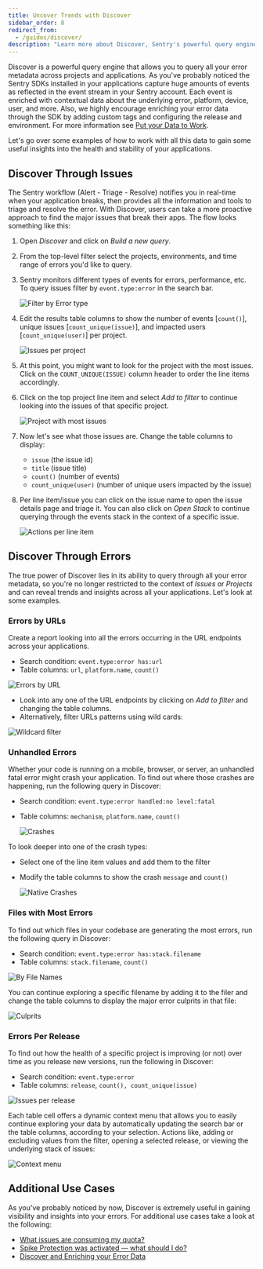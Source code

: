 ```yaml
---
title: Uncover Trends with Discover
sidebar_order: 8
redirect_from:
  - /guides/discover/
description: "Learn more about Discover, Sentry's powerful query engine that allows you to query all your error metadata across projects and applications, including examples of how to work with the data to gain useful insights into the health and stability of your applications."
---
```


Discover is a powerful query engine that allows you to query all your error metadata across projects and applications. As you've probably noticed the Sentry SDKs installed in your applications capture huge amounts of events as reflected in the event stream in your Sentry account. Each event is enriched with contextual data about the underlying error, platform, device, user, and more. Also, we highly encourage enriching your error data through the SDK by adding custom tags and configuring the release and environment. For more information see [Put your Data to Work](/guides/enrich-data/).

Let's go over some examples of how to work with all this data to gain some useful insights into the health and stability of your applications.

## Discover Through Issues

The Sentry workflow (Alert - Triage - Resolve) notifies you in real-time when your application breaks, then provides all the information and tools to triage and resolve the error. With Discover, users can take a more proactive approach to find the major issues that break their apps. The flow looks something like this:

1. Open _Discover_ and click on _Build a new query_.

2. From the top-level filter select the projects, environments, and time range of errors you'd like to query.

3. Sentry monitors different types of events for errors, performance, etc. To query issues filter by `event.type:error` in the search bar.

   ![Filter by Error type](004.png)

4. Edit the results table columns to show the number of events [`count()`], unique issues [`count_unique(issue)`], and impacted users [`count_unique(user)`] per project.

   ![Issues per project](001.png)

5. At this point, you might want to look for the project with the most issues. Click on the `COUNT_UNIQUE(ISSUE)` column header to order the line items accordingly.

6. Click on the top project line item and select _Add to filter_ to continue looking into the issues of that specific project.

   ![Project with most issues](002.png)

7. Now let's see what those issues are. Change the table columns to display:

   - `issue` (the issue id)
   - `title` (issue title)
   - `count()` (number of events)
   - `count_unique(user)` (number of unique users impacted by the issue)

8. Per line item/issue you can click on the issue name to open the issue details page and triage it. You can also click on _Open Stack_ to continue querying through the events stack in the context of a specific issue.

   ![Actions per line item](003.png)

## Discover Through Errors

The true power of Discover lies in its ability to query through all your error metadata, so you're no longer restricted to the context of _Issues_ or _Projects_ and can reveal trends and insights across all your applications. Let's look at some examples.

### Errors by URLs

Create a report looking into all the errors occurring in the URL endpoints across your applications.

- Search condition: `event.type:error has:url`
- Table columns: `url`, `platform.name`, `count()`

![Errors by URL](005.png)

- Look into any one of the URL endpoints by clicking on _Add to filter_ and changing the table columns.
- Alternatively, filter URLs patterns using wild cards:

![Wildcard filter](009.png)

### Unhandled Errors

Whether your code is running on a mobile, browser, or server, an unhandled fatal error might crash your application. To find out where those crashes are happening, run the following query in Discover:

- Search condition: `event.type:error handled:no level:fatal`
- Table columns: `mechanism`, `platform.name`, `count()`

  ![Crashes](006.png)

To look deeper into one of the crash types:

- Select one of the line item values and add them to the filter
- Modify the table columns to show the crash `message` and `count()`

  ![Native Crashes](007.png)

### Files with Most Errors

To find out which files in your codebase are generating the most errors, run the following query in Discover:

- Search condition: `event.type:error has:stack.filename`
- Table columns: `stack.filename`, `count()`

![By File Names](010.png)

You can continue exploring a specific filename by adding it to the filer and change the table columns to display the major error culprits in that file:

![Culprits](008.png)

### Errors Per Release

To find out how the health of a specific project is improving (or not) over time as you release new versions, run the following in Discover:

- Search condition: `event.type:error`
- Table columns: `release`, `count(), count_unique(issue)`

![Issues per release](012.png)

Each table cell offers a dynamic context menu that allows you to easily continue exploring your data by automatically updating the search bar or the table columns, according to your selection. Actions like, adding or excluding values from the filter, opening a selected release, or viewing the underlying stack of issues:

![Context menu](013.png)

## Additional Use Cases

As you've probably noticed by now, Discover is extremely useful in gaining visibility and insights into your errors. For additional use cases take a look at the following:

- [What issues are consuming my quota?](/accounts/quotas/manage-event-stream-guide/#-what-issues-are-consuming-my-quota)
- [Spike Protection was activated — what should I do?](/accounts/quotas/manage-event-stream-guide/#-spike-protection-was-activated--what-should-i-do)
- [Discover and Enriching your Error Data](/guides/enrich-data/#discover)
